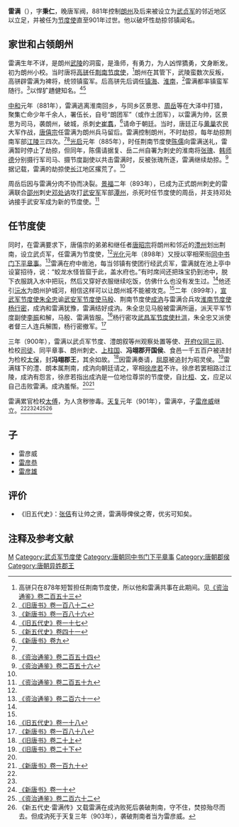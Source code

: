 '''雷满'''（{{bd|?||901年||catIdx=L雷}}），字'''秉仁'''，晚唐军阀，881年控制[[朗州|朗州]]及后来被设立为[[武贞军|武贞军]]的邻近地区以立足，并被任为[[节度使|节度使]]直至901年过世。他以破坏性劫掠邻镇闻名。

== 家世和占领朗州 ==
雷满生年不详，是朗州[[武陵|武陵]]的洞蛮，是渔师，有勇力，为人凶悍獢勇，文身断发。初为朗州小校。当时唐将[[高骈|高骈]]任[[荆南节度使|荆南节度使]]，<ref>高骈只在878年短暂担任荆南节度使，所以他和雷满共事在此期间。见[[s:資治通鑑/卷253|《资治通鉴》卷二百五十三]]</ref>朗州在其管下，武陵蛮数次反叛，高骈辟雷满为裨将，统领镇蛮军。后高骈先后调任[[镇海军节度使|镇海]]、[[淮南节度使|淮南]]，<ref>[[s:舊唐書/卷182|《旧唐书》卷一百八十二]]</ref>雷满都率镇蛮军随行。<ref name=NBT186>[[s:新唐書/卷186|《新唐书》卷一百八十六]]</ref>以悍犷趫健知名。<ref name=HFD17>[[s:舊五代史/卷17|《旧五代史》卷一十七]]</ref><ref name=NHFD41>[[s:新五代史/卷41|《新五代史》卷四十一]]</ref>

[[中和_(唐朝)|中和]]元年（881年），雷满逃离淮南回乡，与同乡区景思、[[周岳|周岳]]等在大泽中打猎，聚集亡命少年千余人，署伍长，自号“朗团军”（或作土团军），以雷满为帅，区景思为司马，袭朗州，破城，杀刺史[[崔翥|崔翥]]，<ref>[[s:新唐书/卷009|《新唐书》卷九]]</ref>请命于朝廷。当时，唐廷正与[[黄巢|黄巢]]农民大军作战，[[唐僖宗|唐僖宗]]任雷满为朗州兵马留后。雷满控制朗州，不时劫掠，每年劫掠荆南军部[[江陵|江陵]]三四次。<ref name=NHFD41/><ref>[[s:資治通鑑/卷254|《资治通鉴》卷二百五十四]]</ref>[[光启|光启]]元年（885年），时任荆南节度使[[陈儒_(唐朝)|陈儒]]向雷满送礼，雷满暂时停止了劫掠，但同年，陈儒请据复、岳二州自署为刺史的淮南将[[張瑰_(五代)|张瑰]]、[[韩师德|韩师德]]分别摄行军司马、摄节度副使以共击雷满时，反被张瑰所逐，雷满继续劫掠。<ref>[[s:資治通鑑/卷256|《资治通鉴》卷二百五十六]]</ref>据记载，雷满的劫掠使[[长江|长江]]地区撂荒了。<ref name=HFD17/>

周岳后因与雷满分肉不协而决裂。[[景福_(唐朝)|景福]]二年（893年），已成为正式朗州刺史的雷满联合[[邵州|邵州]]刺史[[邓处讷|邓处讷]]攻打[[武安军|武安军]]军部[[潭州|潭州]]，杀死时任节度使的周岳，并支持邓处讷接手武安军成为新的节度使。<ref>[[s:資治通鑑/卷259|《资治通鉴》卷二百五十九]]</ref>

== 任节度使 ==
同时，在雷满要求下，唐僖宗的弟弟和继任者[[唐昭宗|唐昭宗]]将朗州和邻近的[[澧州|澧州]]划出荆南，设立武贞军，任雷满为节度使，<ref name=NHFD41/>[[光化|光化]]元年（898年）又授以宰相荣衔[[同中书门下平章事|同中书门下平章事]]。<ref>[[s:資治通鑑/卷261|《资治通鉴》卷二百六十一]]</ref>雷满在府中凿池，每当邻镇有使团行经武贞军，雷满就在池上亭中设宴招待，说：“蛟龙水怪皆窟于此，盖水府也。”有时席间还把珠宝扔到池中，脱下衣服跳入水中把玩，然后又穿好衣服继续吃饭，仿佛什么也没有发生过。<ref name=HFD17/>他还引[[沅水|沅水]]为朗州护城河，相信这样可以让朗州城不能被攻克。<ref name=NHFD41/>二年（899年），[[宣武军节度使|宣武军节度使]][[朱全忠|朱全忠]]谕[[武安军节度使|武安军节度使]][[马殷|马殷]]、荆南节度使[[成汭|成汭]]与雷满合兵攻[[淮南节度使|淮南节度使]][[杨行密|杨行密]]，成汭和雷满犹豫，雷满结好成汭。朱全忠见马殷被雷满所逼，派天平军节度副使[[李振_(五代)|李振]]和解，马殷、雷满皆服。<ref name=HFD18>[[s:舊五代史/卷018|《旧五代史》卷一十八]]</ref>杨行密攻[[武昌军节度使|武昌军节度使]][[杜洪|杜洪]]，朱全忠又派使者督三人连兵解围，杨行密撤军。<ref name=NBT188>[[s:新唐書/卷188|《新唐书》卷一百八十八]]</ref>

三年（900年），雷满以武贞军节度、澧朗叙等州观察处置等使、[[开府仪同三司|开府仪同三司]]、检校[[司徒|司徒]]、同平章事、朗州刺史、[[上柱国|上柱国]]、'''冯翊郡开国侯'''、食邑一千五百户被进封为检校[[太保|太保]]，封'''冯翊郡王'''，其余如故。<ref>[[s:旧唐书/卷020上|《旧唐书》卷二十上]]</ref>因雷满奏请，[[屈原|屈原]]被追封为昭灵侯。<ref>[[s:旧唐书/卷020下|《旧唐书》卷二十下]]</ref>雷满辖下的澧、朗本属荆南，成汭向朝廷请之，宰相[[徐彦若|徐彦若]]不许。徐彦若罢相路过江陵，成汭有怨言，徐彦若指出成汭是一位地位尊崇的节度使，自比[[齐桓公|桓]]、[[晋文公|文]]，应足以自己击败雷满。成汭羞惭。<ref name=HFD17/><ref name=NBT190>[[s:新唐書/卷190|《新唐书》卷一百九十]]</ref>

雷满累官检校[[太傅|太傅]]，为人贪秽惨毒。[[天复_(唐朝)|天复]]元年（901年），雷满卒，子[[雷彦威|雷彦威]]继立。<ref name=NBT186/><ref name=HFD17/><ref name=NBT10>[[s:新唐書/卷10|《新唐书》卷一十]]</ref><ref>[[s:資治通鑑/卷262|《资治通鉴》卷二百六十二]]</ref><ref>《新五代史·雷满传》又载雷满在成汭败死后袭破荆南，守不住，焚掠殆尽而去。但成汭死于天复三年（903年），袭破荆南者当为雷彦威。</ref>

== 子 ==
*雷彦威
*[[雷彦恭|雷彦恭]]
*[[雷彦雄|雷彦雄]]

== 评价 ==
*《旧五代史》：[[张佶_(唐朝)|张佶]]有让帅之贤，雷满辱俾侯之寄，优劣可知矣。

== 注释及参考文献 ==
{{reflist|2}}

{{DEFAULTSORT:L}}
[[Category:雷姓|M]]
[[Category:武贞军节度使|Category:武贞军节度使]]
[[Category:唐朝同中书门下平章事|Category:唐朝同中书门下平章事]]
[[Category:唐朝郡侯|Category:唐朝郡侯]]
[[Category:唐朝异姓郡王|Category:唐朝异姓郡王]]